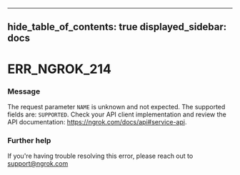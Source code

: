 

---
hide_table_of_contents: true
displayed_sidebar: docs
---


# ERR_NGROK_214

### Message
The request parameter `NAME` is unknown and not expected. The supported fields are: `SUPPORTED`. Check your API client implementation and review the API documentation: https://ngrok.com/docs/api#service-api.

<ErrorDetails />



### Further help
If you're having trouble resolving this error, please reach out to [support@ngrok.com](mailto:support@ngrok.com?subject=Help%20with%20ERR_NGROK_214)

